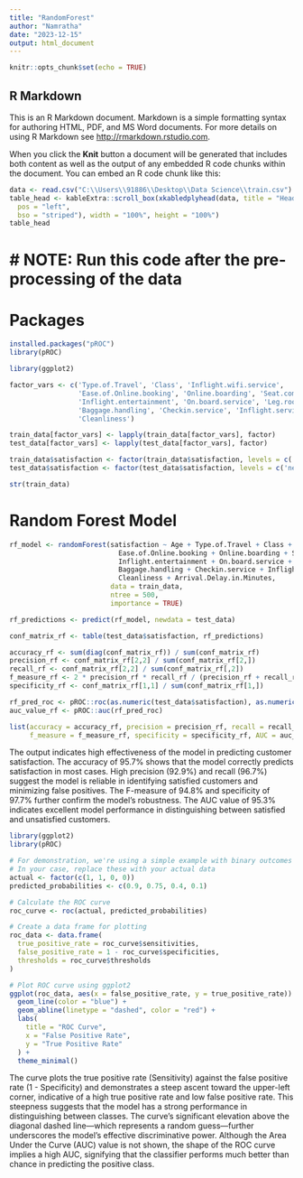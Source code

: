 ---
title: "RandomForest"
author: "Namratha"
date: "2023-12-15"
output: html_document
---

```{r setup, include=FALSE}
knitr::opts_chunk$set(echo = TRUE)
```

## R Markdown

This is an R Markdown document. Markdown is a simple formatting syntax for authoring HTML, PDF, and MS Word documents. For more details on using R Markdown see <http://rmarkdown.rstudio.com>.

When you click the **Knit** button a document will be generated that includes both content as well as the output of any embedded R code chunks within the document. You can embed an R code chunk like this:

```{r data,echo=FALSE}
data <- read.csv("C:\\Users\\91886\\Desktop\\Data Science\\train.csv")
table_head <- kableExtra::scroll_box(xkabledplyhead(data, title = "Head for the data",
  pos = "left",
  bso = "striped"), width = "100%", height = "100%")
table_head
```
# # NOTE: Run this code after the pre-processing of the data

# Packages
```{r}
installed.packages("pROC")
library(pROC)

library(ggplot2)
```



```{r}

factor_vars <- c('Type.of.Travel', 'Class', 'Inflight.wifi.service', 
                 'Ease.of.Online.booking', 'Online.boarding', 'Seat.comfort',
                 'Inflight.entertainment', 'On.board.service', 'Leg.room.service',
                 'Baggage.handling', 'Checkin.service', 'Inflight.service',
                 'Cleanliness')

train_data[factor_vars] <- lapply(train_data[factor_vars], factor)
test_data[factor_vars] <- lapply(test_data[factor_vars], factor)

train_data$satisfaction <- factor(train_data$satisfaction, levels = c('neutral or dissatisfied', 'satisfied'))
test_data$satisfaction <- factor(test_data$satisfaction, levels = c('neutral or dissatisfied', 'satisfied'))

str(train_data)

```
# Random Forest Model

```{r}


rf_model <- randomForest(satisfaction ~ Age + Type.of.Travel + Class + Inflight.wifi.service + 
                           Ease.of.Online.booking + Online.boarding + Seat.comfort +
                           Inflight.entertainment + On.board.service + Leg.room.service +
                           Baggage.handling + Checkin.service + Inflight.service +
                           Cleanliness + Arrival.Delay.in.Minutes, 
                         data = train_data, 
                         ntree = 500,
                         importance = TRUE)

rf_predictions <- predict(rf_model, newdata = test_data)

conf_matrix_rf <- table(test_data$satisfaction, rf_predictions)

accuracy_rf <- sum(diag(conf_matrix_rf)) / sum(conf_matrix_rf)
precision_rf <- conf_matrix_rf[2,2] / sum(conf_matrix_rf[2,])
recall_rf <- conf_matrix_rf[2,2] / sum(conf_matrix_rf[,2])
f_measure_rf <- 2 * precision_rf * recall_rf / (precision_rf + recall_rf)
specificity_rf <- conf_matrix_rf[1,1] / sum(conf_matrix_rf[1,])

rf_pred_roc <- pROC::roc(as.numeric(test_data$satisfaction), as.numeric(rf_predictions))
auc_value_rf <- pROC::auc(rf_pred_roc)

list(accuracy = accuracy_rf, precision = precision_rf, recall = recall_rf, 
     f_measure = f_measure_rf, specificity = specificity_rf, AUC = auc_value_rf)

```


The output indicates high effectiveness of the model in predicting customer satisfaction. The accuracy of 95.7% shows that the model correctly predicts satisfaction in most cases. High precision (92.9%) and recall (96.7%) suggest the model is reliable in identifying satisfied customers and minimizing false positives. The F-measure of 94.8% and specificity of 97.7% further confirm the model's robustness. The AUC value of 95.3% indicates excellent model performance in distinguishing between satisfied and unsatisfied customers.

```{r}
library(ggplot2)
library(pROC)

# For demonstration, we're using a simple example with binary outcomes
# In your case, replace these with your actual data
actual <- factor(c(1, 1, 0, 0))
predicted_probabilities <- c(0.9, 0.75, 0.4, 0.1)

# Calculate the ROC curve
roc_curve <- roc(actual, predicted_probabilities)

# Create a data frame for plotting
roc_data <- data.frame(
  true_positive_rate = roc_curve$sensitivities,
  false_positive_rate = 1 - roc_curve$specificities,
  thresholds = roc_curve$thresholds
)

# Plot ROC curve using ggplot2
ggplot(roc_data, aes(x = false_positive_rate, y = true_positive_rate)) +
  geom_line(color = "blue") +
  geom_abline(linetype = "dashed", color = "red") +
  labs(
    title = "ROC Curve",
    x = "False Positive Rate",
    y = "True Positive Rate"
  ) +
  theme_minimal()

```
The curve plots the true positive rate (Sensitivity) against the false positive rate (1 - Specificity) and demonstrates a steep ascent toward the upper-left corner, indicative of a high true positive rate and low false positive rate. This steepness suggests that the model has a strong performance in distinguishing between classes. The curve's significant elevation above the diagonal dashed line—which represents a random guess—further underscores the model's effective discriminative power. Although the Area Under the Curve (AUC) value is not shown, the shape of the ROC curve implies a high AUC, signifying that the classifier performs much better than chance in predicting the positive class.





